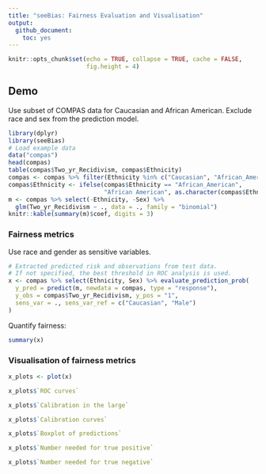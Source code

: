 ```yaml
---
title: "seeBias: Fairness Evaluation and Visualisation"
output: 
  github_document:
    toc: yes
---
```


```r
knitr::opts_chunk$set(echo = TRUE, collapse = TRUE, cache = FALSE,
                      fig.height = 4)
```

## Demo

Use subset of COMPAS data for Caucasian and African American. Exclude race and 
sex from the prediction model.

```r
library(dplyr)
library(seeBias)
# Load example data
data("compas")
head(compas)
table(compas$Two_yr_Recidivism, compas$Ethnicity)
compas <- compas %>% filter(Ethnicity %in% c("Caucasian", "African_American"))
compas$Ethnicity <- ifelse(compas$Ethnicity == "African_American",
                           "African American", as.character(compas$Ethnicity))
m <- compas %>% select(-Ethnicity, -Sex) %>% 
  glm(Two_yr_Recidivism ~ ., data = ., family = "binomial")
knitr::kable(summary(m)$coef, digits = 3)
```

### Fairness metrics

Use race and gender as sensitive variables.

```r
# Extracted predicted risk and observations from test data.
# If not specified, the best threshold in ROC analysis is used.
x <- compas %>% select(Ethnicity, Sex) %>% evaluate_prediction_prob(
  y_pred = predict(m, newdata = compas, type = "response"), 
  y_obs = compas$Two_yr_Recidivism, y_pos = "1",
  sens_var = ., sens_var_ref = c("Caucasian", "Male")
)
```

Quantify fairness:

```r
summary(x)
```

### Visualisation of fairness metrics

```r
x_plots <- plot(x)
```

```r
x_plots$`ROC curves`
```

```r
x_plots$`Calibration in the large`
```

```r
x_plots$`Calibration curves`
```

```r
x_plots$`Boxplot of predictions`
```

```r
x_plots$`Number needed for true positive`
```

```r
x_plots$`Number needed for true negative`
```
